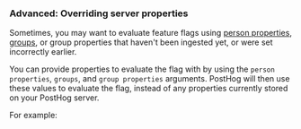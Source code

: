 ### Advanced: Overriding server properties

Sometimes, you may want to evaluate feature flags using [person properties](/docs/product-analytics/user-properties), [groups](/docs/product-analytics/group-analytics), or group properties that haven't been ingested yet, or were set incorrectly earlier. 

You can provide properties to evaluate the flag with by using the `person properties`, `groups`, and `group properties` arguments. PostHog will then use these values to evaluate the flag, instead of any properties currently stored on your PostHog server.

For example: 